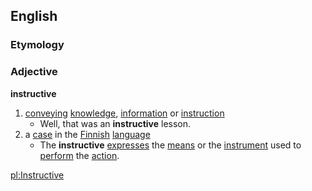 ==English==
===Etymology===
{{etystub}}
===Adjective===
'''instructive'''
# [[convey]]ing [[knowledge]], [[information]] or [[instruction]]
#* Well, that was an '''instructive''' lesson.
# a [[case]] in the [[Finnish]] [[language]]
#* The '''instructive''' [[express]]es the [[means]] or the [[instrument]] used to [[perform]] the [[action]].

[[pl:Instructive]]